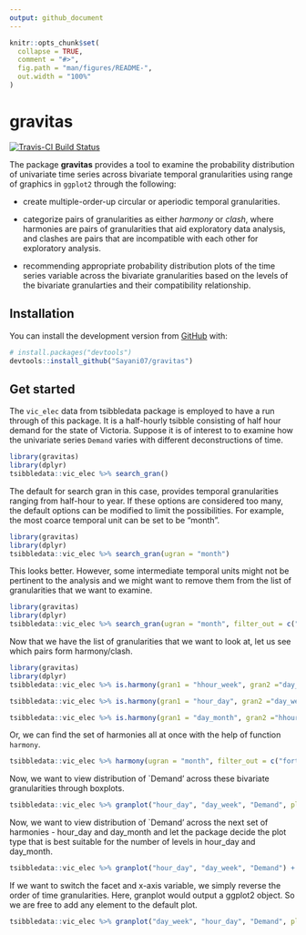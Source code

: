 ```yaml
---
output: github_document
---
```


<!-- README.md is generated from README.Rmd. Please edit that file -->

```r
knitr::opts_chunk$set(
  collapse = TRUE,
  comment = "#>",
  fig.path = "man/figures/README-",
  out.width = "100%"
)
```
# gravitas

<!-- badges: start -->

[![Travis-CI Build Status](https://travis-ci.org/Sayani07/gravitas.svg?branch=master)](https://travis-ci.org/Sayani07/gravitas)
<!-- badges: end -->

The package **gravitas** provides a tool to examine the probability distribution of univariate time series across bivariate temporal granularities using range of graphics in `ggplot2` through the following:  

 - create multiple-order-up circular or aperiodic temporal granularities.  
 
 - categorize pairs of granularities as either  *harmony* or *clash*, where harmonies are pairs of granularities that aid exploratory data analysis, and clashes are pairs that are incompatible with each other for exploratory analysis.  
 
 - recommending appropriate probability distribution plots of the time series variable across the bivariate granularities based on the levels of the bivariate granularties and their compatibility relationship.  

## Installation
  
<!-- You can install the released version of gravitas from [CRAN](https://CRAN.R-project.org) with: -->

<!-- ``` r -->
<!-- install.packages("gravitas") -->
<!-- ``` -->

You can install the development version from [GitHub](https://github.com/) with:

``` r
# install.packages("devtools")
devtools::install_github("Sayani07/gravitas")
```
## Get started

The `vic_elec` data from tsibbledata package is employed to have a run through of this package. It is a half-hourly tsibble consisting of half hour demand for the state of Victoria. Suppose it is of interest to to examine how the univariate series `Demand` varies with different deconstructions of time.


```r
library(gravitas)
library(dplyr)
tsibbledata::vic_elec %>% search_gran()
```

The default for search gran in this case,  provides temporal granularities ranging from half-hour to year. If these options are considered too many, the default options can be modified to limit the possibilities. For example, the most coarce temporal unit can be set to be "month".

```r
library(gravitas)
library(dplyr)
tsibbledata::vic_elec %>% search_gran(ugran = "month")
```

This looks better. However, some intermediate temporal units might not be pertinent to the analysis and we might want to  remove them from the list of granularities that we want to examine.

```r
library(gravitas)
library(dplyr)
tsibbledata::vic_elec %>% search_gran(ugran = "month", filter_out = c("fortnight"))
```

Now that we have the list of granularities that we want to look at, let us see which pairs form harmony/clash.

```r
library(gravitas)
library(dplyr)
tsibbledata::vic_elec %>% is.harmony(gran1 = "hhour_week", gran2 ="day_week")

tsibbledata::vic_elec %>% is.harmony(gran1 = "hour_day", gran2 ="day_week")

tsibbledata::vic_elec %>% is.harmony(gran1 = "day_month", gran2 ="hhour_week")

```

Or, we can find the set of harmonies all at once with the help of function `harmony`.

```r
tsibbledata::vic_elec %>% harmony(ugran = "month", filter_out = c("fortnight", "hhour")) 
```

Now, we want to view distribution of `Demand' across these bivariate granularities through boxplots.

```r
tsibbledata::vic_elec %>% granplot("hour_day", "day_week", "Demand", plot_type = "boxplot")
```
Now, we want to view distribution of `Demand' across the next set of harmonies - hour_day and day_month and let the package decide 
the plot type that is best suitable for the number of levels in hour_day and day_month.

```r
tsibbledata::vic_elec %>% granplot("hour_day", "day_week", "Demand") + ggplot2::scale_x_discrete(breaks = seq(1,24,2))
```

If we want to switch the facet and x-axis variable, we simply reverse the order of time granularities. Here, granplot would output a ggplot2 object. So we are free to add any element to the default plot.

```r
tsibbledata::vic_elec %>% granplot("day_week", "hour_day", "Demand", plot_type = "violin") + ggplot2::scale_x_discrete(breaks = seq(1,24,2))
```

